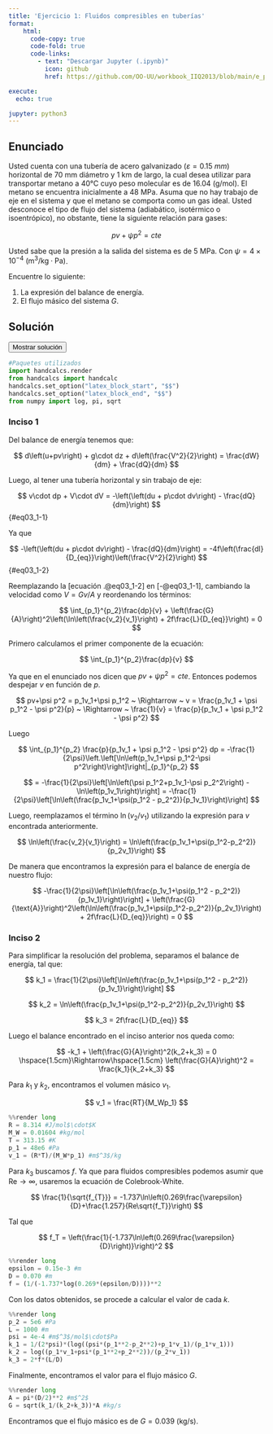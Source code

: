 ```yaml
---
title: 'Ejercicio 1: Fluidos compresibles en tuberías'
format:
    html: 
      code-copy: true
      code-fold: true
      code-links: 
        - text: "Descargar Jupyter (.ipynb)"
          icon: github
          href: https://github.com/OO-UU/workbook_IIQ2013/blob/main/e_prop/03_compresibles/jupyter/e03_1.ipynb

execute: 
  echo: true

jupyter: python3
---
```




## Enunciado

Usted cuenta con una tubería de acero galvanizado $(\varepsilon = 0.15~mm)$ horizontal de $70~\text{mm}$ diámetro y $1~\text{km}$ de largo, la cual desea utilizar para transportar metano a $40\text{°C}$ cuyo peso molecular es de $16.04~(\text{g/mol})$. El metano se encuentra inicialmente a $48~\text{MPa}$. Asuma que no hay trabajo de eje en el sistema y que el metano se comporta como un gas ideal. Usted desconoce el tipo de flujo del sistema (adiabático, isotérmico o isoentrópico), no obstante, tiene la siguiente relación para gases:

$$
pv + \psi p^2 = cte
$$

Usted sabe que la presión a la salida del sistema es de $5~\text{MPa}$. Con $\psi = 4\times10^{-4}~(\text{m}^3/\text{kg}\cdot\text{Pa})$.

Encuentre lo siguiente:

1. La expresión del balance de energía.
2. El flujo másico del sistema $G$.

## Solución

<button class="btn btn-success" data-bs-toggle="collapse" href="#e03_1-sol" aria-expanded="false">Mostrar solución</button>

::: {#e03_1-sol .collapse .multi-collapse}

```python
#Paquetes utilizados
import handcalcs.render
from handcalcs import handcalc
handcalcs.set_option("latex_block_start", "$$")
handcalcs.set_option("latex_block_end", "$$")
from numpy import log, pi, sqrt
```

### Inciso 1

Del balance de energía tenemos que:

$$
d\left(u+pv\right) + g\cdot dz + d\left(\frac{V^2}{2}\right) = \frac{dW}{dm} + \frac{dQ}{dm}
$$

Luego, al tener una tubería horizontal y sin trabajo de eje:

$$
v\cdot dp + V\cdot dV = -\left(\left(du + p\cdot dv\right) -  \frac{dQ}{dm}\right)
$$ {#eq03_1-1}

Ya que

$$
-\left(\left(du + p\cdot dv\right) -  \frac{dQ}{dm}\right) = -4f\left(\frac{dl}{D_{eq}}\right)\left(\frac{V^2}{2}\right)
$$ {#eq03_1-2}

Reemplazando la [ecuación .@eq03_1-2] en [-@eq03_1-1], cambiando la velocidad como $V = Gv/A$ y reordenando los términos:

$$
\int_{p_1}^{p_2}\frac{dp}{v} + \left(\frac{G}{A}\right)^2\left(\ln\left(\frac{v_2}{v_1}\right) + 2f\frac{L}{D_{eq}}\right) = 0
$$

Primero calculamos el primer componente de la ecuación:

$$
\int_{p_1}^{p_2}\frac{dp}{v}
$$

Ya que en el enunciado nos dicen que $pv +\psi p^2 =cte$. Entonces podemos despejar $v$ en función de $p$.

$$
pv+\psi p^2 = p_1v_1+\psi p_1^2 ~ \Rightarrow ~ v = \frac{p_1v_1 + \psi p_1^2 - \psi p^2}{p} ~ \Rightarrow ~ \frac{1}{v} = \frac{p}{p_1v_1 + \psi p_1^2 - \psi p^2}
$$

Luego

$$
\int_{p_1}^{p_2} \frac{p}{p_1v_1 + \psi p_1^2 - \psi p^2} dp = -\frac{1}{2\psi}\left.\left[\ln\left(p_1v_1+\psi p_1^2-\psi p^2\right)\right]\right|_{p_1}^{p_2}
$$

$$
= -\frac{1}{2\psi}\left[\ln\left(\psi p_1^2+p_1v_1-\psi p_2^2\right) - \ln\left(p_1v_1\right)\right] = -\frac{1}{2\psi}\left[\ln\left(\frac{p_1v_1+\psi(p_1^2 - p_2^2)}{p_1v_1}\right)\right]
$$

Luego, reemplazamos el término $\ln(v_2/v_1)$ utilizando la expresión para $v$ encontrada anteriormente.

$$
\ln\left(\frac{v_2}{v_1}\right) = \ln\left(\frac{p_1v_1+\psi(p_1^2-p_2^2)}{p_2v_1}\right)
$$

De manera que encontramos la expresión para el balance de energía de nuestro flujo:

$$
-\frac{1}{2\psi}\left[\ln\left(\frac{p_1v_1+\psi(p_1^2 - p_2^2)}{p_1v_1}\right)\right] + \left(\frac{G}{\text{A}}\right)^2\left(\ln\left(\frac{p_1v_1+\psi(p_1^2-p_2^2)}{p_2v_1}\right) + 2f\frac{L}{D_{eq}}\right) = 0
$$

### Inciso 2

Para simplificar la resolución del problema, separamos el balance de energía, tal que:

$$
k_1 = \frac{1}{2\psi}\left[\ln\left(\frac{p_1v_1+\psi(p_1^2 - p_2^2)}{p_1v_1}\right)\right]
$$

$$
k_2 = \ln\left(\frac{p_1v_1+\psi(p_1^2-p_2^2)}{p_2v_1}\right)
$$

$$
k_3  = 2f\frac{L}{D_{eq}}
$$

Luego el balance encontrado en el inciso anterior nos queda como:

$$
-k_1 + \left(\frac{G}{A}\right)^2(k_2+k_3) = 0 \hspace{1.5cm}\Rightarrow\hspace{1.5cm} \left(\frac{G}{A}\right)^2 = \frac{k_1}{k_2+k_3}
$$

Para $k_1$ y $k_2$, encontramos el volumen másico $v_1$.

$$
v_1 = \frac{RT}{M_Wp_1}
$$

```python
%%render long
R = 8.314 #J/mol$\cdot$K
M_W = 0.01604 #kg/mol
T = 313.15 #K
p_1 = 48e6 #Pa
v_1 = (R*T)/(M_W*p_1) #m$^3$/kg
```

Para $k_3$ buscamos $f$. Ya que para fluidos compresibles podemos asumir que $\text{Re}\rightarrow\infty$, usaremos la ecuación de Colebrook-White.

$$
\frac{1}{\sqrt{f_{T}}} = -1.737\ln\left(0.269\frac{\varepsilon}{D}+\frac{1.257}{Re\sqrt{f_T}}\right)
$$

Tal que

$$
f_T = \left(\frac{1}{-1.737\ln\left(0.269\frac{\varepsilon}{D}\right)}\right)^2
$$

```python
%%render long
epsilon = 0.15e-3 #m
D = 0.070 #m
f = (1/(-1.737*log(0.269*(epsilon/D))))**2
```

Con los datos obtenidos, se procede a calcular el valor de cada $k$.

```python
%%render long
p_2 = 5e6 #Pa
L = 1000 #m
psi = 4e-4 #m$^3$/mol$\cdot$Pa
k_1 = 1/(2*psi)*(log((psi*(p_1**2-p_2**2)+p_1*v_1)/(p_1*v_1)))
k_2 = log((p_1*v_1+psi*(p_1**2+p_2**2))/(p_2*v_1))
k_3 = 2*f*(L/D)
```

Finalmente, encontramos el valor para el flujo másico $G$.

```python
%%render long
A = pi*(D/2)**2 #m$^2$
G = sqrt(k_1/(k_2+k_3))*A #kg/s
```

Encontramos que el flujo másico es de $G = 0.039~(\text{kg/s})$.

:::